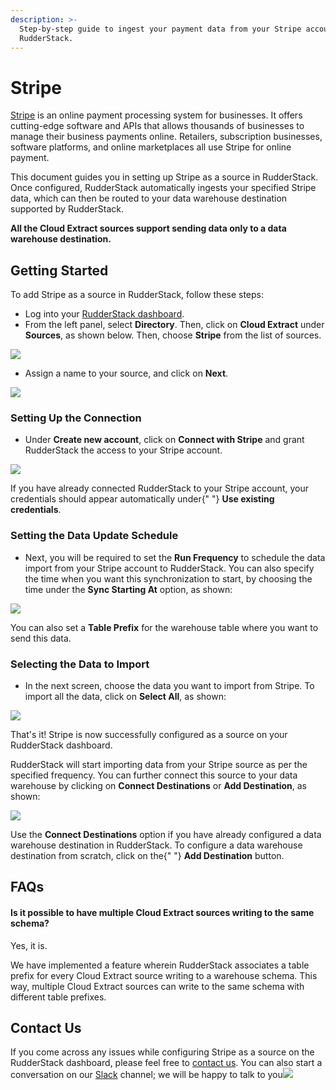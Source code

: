 ```yaml
---
description: >-
  Step-by-step guide to ingest your payment data from your Stripe account into
  RudderStack.
---
```


# Stripe

[Stripe](https://stripe.com/) is an online payment processing system for businesses. It offers cutting-edge software and APIs that allows thousands of businesses to manage their business payments online. Retailers, subscription businesses, software platforms, and online marketplaces all use Stripe for online payment.

This document guides you in setting up Stripe as a source in RudderStack. Once configured, RudderStack automatically ingests your specified Stripe data, which can then be routed to your data warehouse destination supported by RudderStack.

<div class="infoBlock">

<strong>All the Cloud Extract sources support sending data only to a data warehouse destination.</strong>

</div>

## Getting Started

To add Stripe as a source in RudderStack, follow these steps:

- Log into your [RudderStack dashboard](https://app.rudderlabs.com/signup?type=freetrial).
- From the left panel, select **Directory**. Then, click on **Cloud Extract** under **Sources**, as shown below. Then, choose **Stripe** from the list of sources.

<img src="https://gblobscdn.gitbook.com/assets%2F-Lq5Ea6fHVg3dSxMCgyQ%2F-MX0sNJ2Es2LZZMWwJZl%2F-MX0saF9wz8gHe-pPffd%2F1.png?alt=media&token=ca33550d-ad92-472e-abf4-38224b0bd978" />

- Assign a name to your source, and click on **Next**.

<img src="../../images/assets/2 (17).png" />

### Setting Up the Connection

- Under **Create new account**, click on **Connect with Stripe** and grant RudderStack the access to your Stripe account.

<img src="../../images/assets/2.1.png" />

<div class="successBlock">

  If you have already connected RudderStack to your Stripe account, your
  credentials should appear automatically under{" "}
  <strong>Use existing credentials</strong>.
</div>

### Setting the Data Update Schedule

- Next, you will be required to set the **Run Frequency** to schedule the data import from your Stripe account to RudderStack. You can also specify the time when you want this synchronization to start, by choosing the time under the **Sync Starting At** option, as shown:

<img src="../../images/assets/3 (14) (1).png" />

<div class="successBlock">

  You can also set a <strong>Table Prefix</strong> for the warehouse table where
  you want to send this data.
</div>

### Selecting the Data to Import

- In the next screen, choose the data you want to import from Stripe. To import all the data, click on **Select All**, as shown:

<img src="../../images/assets/4 (14).png" />

That's it! Stripe is now successfully configured as a source on your RudderStack dashboard.

RudderStack will start importing data from your Stripe source as per the specified frequency. You can further connect this source to your data warehouse by clicking on **Connect Destinations** or **Add Destination**, as shown:

<img src="../../images/assets/5 (14).png" />

<div class="successBlock">

  Use the <strong>Connect Destinations</strong> option if you have already
  configured a data warehouse destination in RudderStack. To configure a data
  warehouse destination from scratch, click on the{" "}
  <strong>Add Destination</strong> button.
</div>

## FAQs

#### Is it possible to have multiple Cloud Extract sources writing to the same schema?

Yes, it is.

We have implemented a feature wherein RudderStack associates a table prefix for every Cloud Extract source writing to a warehouse schema. This way, multiple Cloud Extract sources can write to the same schema with different table prefixes.

## Contact Us

If you come across any issues while configuring Stripe as a source on the RudderStack dashboard, please feel free to [contact us](mailto:%20docs@rudderstack.com). You can also start a conversation on our [Slack](https://rudderstack.com/join-rudderstack-slack-community) channel; we will be happy to talk to you![  
](https://rudderstack.com/docs/cloud-extract-sources/salesforce/schema-comparison-rudderstack-vs-segment)
